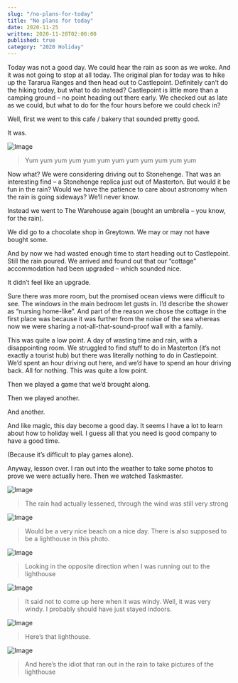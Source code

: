 ```yaml
---
slug: "/no-plans-for-today"
title: "No plans for today"
date: 2020-11-25
written: 2020-11-28T02:00:00
published: true
category: "2020 Holiday"
---
```


Today was not a good day. We could hear the rain as soon as we woke. And it was not going to stop at all today. The original plan for today was to hike up the Tararua Ranges and then head out to Castlepoint. Definitely can’t do the hiking today, but what to do instead? Castlepoint is little more than a camping ground – no point heading out there early. We checked out as late as we could, but what to do for the four hours before we could check in?

Well, first we went to this cafe / bakery that sounded pretty good.

It was.

![Image](img_20201125_105119.jpg)

> Yum yum yum yum yum yum yum yum yum yum yum yum

Now what? We were considering driving out to Stonehenge. That was an interesting find – a Stonehenge replica just out of Masterton. But would it be fun in the rain? Would we have the patience to care about astronomy when the rain is going sideways? We’ll never know.

Instead we went to The Warehouse again (bought an umbrella – you know, for the rain).

We did go to a chocolate shop in Greytown. We may or may not have bought some.

And by now we had wasted enough time to start heading out to Castlepoint. Still the rain poured. We arrived and found out that our “cottage” accommodation had been upgraded – which sounded nice.

It didn’t feel like an upgrade.

Sure there was more room, but the promised ocean views were difficult to see. The windows in the main bedroom let gusts in. I’d describe the shower as “nursing home-like”. And part of the reason we chose the cottage in the first place was because it was further from the noise of the sea whereas now we were sharing a not-all-that-sound-proof wall with a family.

This was quite a low point. A day of wasting time and rain, with a disappointing room. We struggled to find stuff to do in Masterton (it’s not exactly a tourist hub) but there was literally nothing to do in Castlepoint. We’d spent an hour driving out here, and we’d have to spend an hour driving back. All for nothing. This was quite a low point.

Then we played a game that we’d brought along.

Then we played another.

And another.

And like magic, this day become a good day. It seems I have a lot to learn about how to holiday well. I guess all that you need is good company to have a good time.

(Because it’s difficult to play games alone).

Anyway, lesson over. I ran out into the weather to take some photos to prove we were actually here. Then we watched Taskmaster.

![Image](img_20201125_191243.jpg)

> The rain had actually lessened, through the wind was still very strong

![Image](img_20201125_191413.jpg)

> Would be a very nice beach on a nice day. There is also supposed to be a lighthouse in this photo.

![Image](img_20201125_192525.jpg)

> Looking in the opposite direction when I was running out to the lighthouse

![Image](img_20201125_192339.jpg)

> It said not to come up here when it was windy. Well, it was very windy. I probably should have just stayed indoors.

![Image](img_20201125_192223.jpg)

> Here’s that lighthouse.

![Image](img_20201125_192233.jpg)

> And here’s the idiot that ran out in the rain to take pictures of the lighthouse